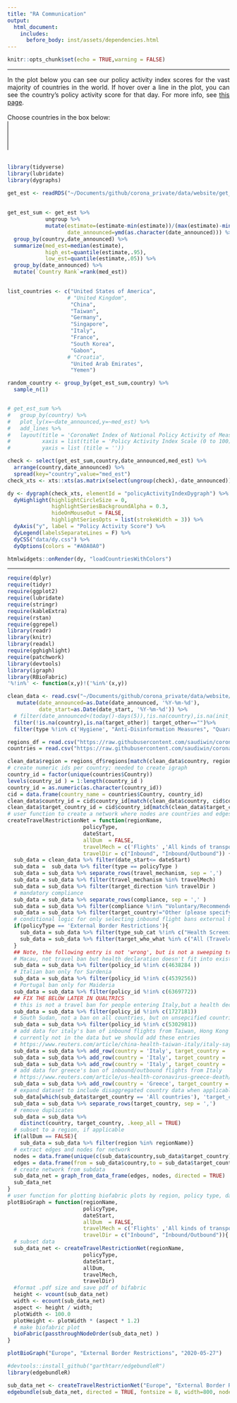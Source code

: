 ```yaml
---
title: "RA Communication"
output:
  html_document:
    includes:
      before_body: inst/assets/dependencies.html
---
```


```r
knitr::opts_chunk$set(echo = TRUE,warning = FALSE)
```
<style>
body {
text-align: justify}
</style>

***

In the plot below you can see our policy activity index scores for the vast majority of countries in the world. If hover over a line in the plot, you can see the country’s policy activity score for that day. For more info, see [this page](https://coronanet-project.org/visuals.html).
<br>
<br>
<label for="countrySearch">Choose countries in the box below:</label><br>
<select class="country-search" id="countrySearch" name="country-search" multiple="multiple">
</select>
<br>
<br>
```r
library(tidyverse)
library(lubridate)
library(dygraphs)

get_est <- readRDS("~/Documents/github/corona_private/data/website/get_est.rds")
 
 
get_est_sum <- get_est %>%
            ungroup %>%
            mutate(estimate=(estimate-min(estimate))/(max(estimate)-min(estimate))*100,
                   date_announced=ymd(as.character(date_announced))) %>%
  group_by(country,date_announced) %>%
  summarize(med_est=median(estimate),
            high_est=quantile(estimate,.95),
            low_est=quantile(estimate,.05)) %>%
  group_by(date_announced) %>%
  mutate(`Country Rank`=rank(med_est))
 

list_countries <- c("United States of America",
                   # "United Kingdom",
                    "China",
                    "Taiwan",
                    "Germany",
                    "Singapore",
                    "Italy",
                    "France",
                    "South Korea",
                    "Gabon",
                   # "Croatia",
                    "United Arab Emirates",
                    "Yemen")

random_country <- group_by(get_est_sum,country) %>% 
  sample_n(1)


# get_est_sum %>%
#   group_by(country) %>% 
#   plot_ly(x=~date_announced,y=~med_est) %>% 
#   add_lines %>% 
#   layout(title = 'CoronaNet Index of National Policy Activity of Measures Opposing COVID-19 Pandemic',
#          xaxis = list(title = 'Policy Activity Index Scale (0 to 100)'),
#          yaxis = list (title = ''))

check <- select(get_est_sum,country,date_announced,med_est) %>% 
  arrange(country,date_announced) %>% 
  spread(key="country",value="med_est") 
check_xts <- xts::xts(as.matrix(select(ungroup(check),-date_announced)),check$date_announced)

dy <- dygraph(check_xts, elementId = "policyActivityIndexDygraph") %>% 
  dyHighlight(highlightCircleSize = 0, 
              highlightSeriesBackgroundAlpha = 0.3,
              hideOnMouseOut = FALSE,
              highlightSeriesOpts = list(strokeWidth = 3)) %>% 
  dyAxis("y", label = "Policy Activity Score") %>% 
  dyLegend(labelsSeparateLines = F) %>% 
  dyCSS("data/dy.css") %>%
  dyOptions(colors = "#A0A0A0")

htmlwidgets::onRender(dy, "loadCountriesWithColors")
```

*** 

```r
require(dplyr)
require(tidyr)
require(ggplot2)
require(lubridate)
require(stringr)
require(kableExtra)
require(rstan)
require(ggrepel)
library(readr)
library(knitr)
library(readxl)
require(gghighlight)
require(patchwork)
library(devtools)
library(igraph)
library(RBioFabric)
'%!in%' <- function(x,y)!('%in%'(x,y))

clean_data <- read.csv("~/Documents/github/corona_private/data/website/coronanet_release.csv", stringsAsFactors = FALSE) %>% 
   mutate(date_announced=as.Date(date_announced, '%Y-%m-%d'),
          date_start=as.Date(date_start, '%Y-%m-%d')) %>% 
  # filter(date_announced<(today()-days(5)),!is.na(country),is.na(init_other),is.na(target_other) | target_other=="")
  filter(!is.na(country),is.na(target_other)| target_other=="")%>%
  filter(type %!in% c('Hygiene', "Anti-Disinformation Measures", "Quarantine/Lockdown", "Lockdown" ))

regions_df = read.csv("https://raw.githubusercontent.com/saudiwin/corona_tscs/master/data/regions/country_regional_groups_concordance.csv", stringsAsFactors = FALSE)
countries = read.csv("https://raw.githubusercontent.com/saudiwin/corona_tscs/master/data/regions/all_countries.csv", stringsAsFactors = FALSE)

clean_data$region = regions_df$regions[match(clean_data$country, regions_df$country)]
# create numeric ids per country; needed to create igraph
country_id = factor(unique(countries$Country))
levels(country_id ) = 1:length(country_id )
country_id = as.numeric(as.character(country_id))
cid = data.frame(country_name = countries$Country, country_id)
clean_data$country_id = cid$country_id[match(clean_data$country, cid$country_name)]
clean_data$target_country_id = cid$country_id[match(clean_data$target_country, cid$country_name)]
# user function to create a network where nodes are countries and edges are travel restrictions
createTravelRestrictionNet = function(regionName,
                        policyType,
                        dateStart,
                        allDum  = FALSE,
                        travelMech = c('Flights' ,'All kinds of transport'),
                        travelDir = c("Inbound", "Inbound/Outbound")) {
  sub_data = clean_data %>% filter(date_start<= dateStart)
  sub_data =  sub_data %>% filter(type == policyType )
  sub_data = sub_data %>% separate_rows(travel_mechanism, sep = ',')
  sub_data = sub_data %>% filter(travel_mechanism %in% travelMech)
  sub_data = sub_data %>% filter(target_direction %in% travelDir )
  # mandatory compliance
  sub_data = sub_data %>% separate_rows(compliance, sep = ',' )
  sub_data = sub_data %>% filter(compliance %!in% "Voluntary/Recommended but No Penalties")
  sub_data = sub_data %>% filter(target_country!="Other (please specify below)")
  # conditional logic for only selecting inbound flight bans external border restrctions
  if(policyType == 'External Border Restrictions'){
    sub_data = sub_data %>% filter(type_sub_cat %!in% c("Health Screenings (e.g. temperature checks)", "Health Certificates", "Travel History Form (e.g. documents where traveler has recently been)") )
    sub_data = sub_data %>% filter(target_who_what %in% c("All (Travelers + Residents)", "All Travelers (Citizen Travelers + Foreign Travelers )") )
  }
  ## Note, the following entry is not 'wrong', but is not a sweeping travel ban
  # Macau, not travel ban but health declaration doesn't fit into existing categories
  sub_data = sub_data %>% filter(policy_id %!in% c(4638284 ))
  # Italian ban only for Sardenia
  sub_data = sub_data %>% filter(policy_id %!in% c(4539256))
  # Portugal ban only for Maideria
  sub_data = sub_data %>% filter(policy_id %!in% c(6369772))
  ## FIX THE BELOW LATER IN QUALTRICS
  # this is not a travel ban for people entering Italy,but a health declaration form
  sub_data = sub_data %>% filter(policy_id %!in% c(1727181))
  # South Sudan, not a ban on all countries, but on unsepcified countries affected by covid
  sub_data = sub_data %>% filter(policy_id %!in% c(5302981))
  # add data for italy's ban of inbound flights from Taiwan, Hong Kong and Macau
  # currently not in the data but we should add these entries
  # https://www.reuters.com/article/china-health-taiwan-italy/italy-says-taiwan-flight-resumption-request-noted-after-virus-ban-idUSL4N2A52YR
  sub_data = sub_data %>% add_row(country = 'Italy', target_country = 'Taiwan', type = 'External Border Restrictions', target_direction = 'Inbound', travel_mechanism = "Flights", date_start = as.Date("2020-02-02"), region = 'Europe')
  sub_data = sub_data %>% add_row(country = 'Italy', target_country = 'Hong Kong', type = 'External Border Restrictions', target_direction = 'Inbound', travel_mechanism = "Flights", date_start = as.Date("2020-02-02"), region = 'Europe')
  sub_data = sub_data %>% add_row(country = 'Italy', target_country = 'Macau', type = 'External Border Restrictions', target_direction = 'Inbound', travel_mechanism = "Flights", date_start = as.Date("2020-02-02"), region = 'Europe')
  # add data for greece's ban of inbound/outbound flights from Italy
  # https://www.reuters.com/article/us-health-coronavirus-greece-death/greece-reports-two-more-coronavirus-fatalities-suspends-all-flights-to-italy-idUSKBN2110H1
  sub_data = sub_data %>% add_row(country = 'Greece', target_country = 'Italy', type = 'External Border Restrictions', target_direction = 'Inbound', travel_mechanism = "Flights", date_start = as.Date("2020-03-14"), region = 'Europe')
  # expand dataset to include disaggregated country data when applicable
  sub_data[which(sub_data$target_country == 'All countries'), 'target_country'] = paste(cid$country_name, collapse = ',')
  sub_data = sub_data %>% separate_rows(target_country, sep = ',')
  # remove duplicates
  sub_data = sub_data %>%
    distinct(country, target_country, .keep_all = TRUE)
  # subset to a region, if applicable
  if(allDum == FALSE){
    sub_data = sub_data %>% filter(region %in% regionName)}
  # extract edges and nodes for network
  nodes = data.frame(unique(c(sub_data$country,sub_data$target_country)))
  edges = data.frame(from = sub_data$country,to = sub_data$target_country)
  # create network from subdata
  sub_data_net = graph_from_data_frame(edges, nodes, directed = TRUE)
  sub_data_net
}
# user function for plotting biofabric plots by region, policy type, date, travel mechanism and travel direction
plotBioGraph = function(regionName,
                        policyType,
                        dateStart,
                        allDum  = FALSE,
                        travelMech = c('Flights' ,'All kinds of transport'),
                        travelDir = c("Inbound", "Inbound/Outbound")){
  # subset data
  sub_data_net <- createTravelRestrictionNet(regionName,
                        policyType,
                        dateStart,
                        allDum,
                        travelMech,
                        travelDir)
  #format .pdf size and save pdf of bifabric
  height <- vcount(sub_data_net)
  width <- ecount(sub_data_net)
  aspect <- height / width;
  plotWidth <- 100.0
  plotHeight <- plotWidth * (aspect * 1.2)
  # make biofabric plot
  bioFabric(passthroughNodeOrder(sub_data_net) )
}
```

```r
plotBioGraph("Europe", "External Border Restrictions", "2020-05-27")
```

```r
#devtools::install_github("garthtarr/edgebundleR")
library(edgebundleR)

sub_data_net <- createTravelRestrictionNet("Europe", "External Border Restrictions", "2020-05-27")
edgebundle(sub_data_net, directed = TRUE, fontsize = 8, width=800, nodesize = c(2,10))
```

